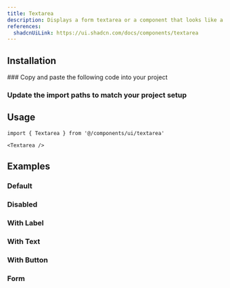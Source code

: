 ```yaml
---
title: Textarea
description: Displays a form textarea or a component that looks like a textarea.
references:
  shadcnUiLink: https://ui.shadcn.com/docs/components/textarea
---
```


<ComponentPreview name="textarea" withRecipe />

## Installation

<Steps>
### Copy and paste the following code into your project

<ComponentSource name="textarea" />

### Update the import paths to match your project setup

</Steps>

## Usage

```tsx
import { Textarea } from '@/components/ui/textarea'
```

```tsx
<Textarea />
```

## Examples

### Default

<ComponentPreview name="textarea" />

### Disabled

<ComponentPreview name="textarea" file="disabled" />

### With Label

<ComponentPreview name="textarea" file="with-label" />

### With Text

<ComponentPreview name="textarea" file="with-text" />

### With Button

<ComponentPreview name="textarea" file="with-button" />

### Form

<ComponentPreview name="textarea" file="form" />
